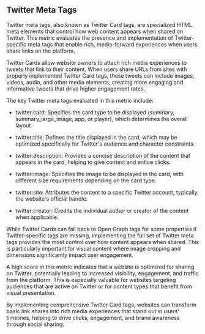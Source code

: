 ## Twitter Meta Tags

Twitter meta tags, also known as Twitter Card tags, are specialized HTML meta elements that control how web content appears when shared on Twitter. This metric evaluates the presence and implementation of Twitter-specific meta tags that enable rich, media-forward experiences when users share links on the platform.

Twitter Cards allow website owners to attach rich media experiences to tweets that link to their content. When users share URLs from sites with properly implemented Twitter Card tags, these tweets can include images, videos, audio, and other media elements, creating more engaging and informative tweets that drive higher engagement rates.

The key Twitter meta tags evaluated in this metric include:

- twitter:card: Specifies the card type to be displayed (summary, summary_large_image, app, or player), which determines the overall layout.

- twitter:title: Defines the title displayed in the card, which may be optimized specifically for Twitter's audience and character constraints.

- twitter:description: Provides a concise description of the content that appears in the card, helping to give context and entice clicks.

- twitter:image: Specifies the image to be displayed in the card, with different size requirements depending on the card type.

- twitter:site: Attributes the content to a specific Twitter account, typically the website's official handle.

- twitter:creator: Credits the individual author or creator of the content when applicable.

While Twitter Cards can fall back to Open Graph tags for some properties if Twitter-specific tags are missing, implementing the full set of Twitter meta tags provides the most control over how content appears when shared. This is particularly important for visual content where image cropping and dimensions significantly impact user engagement.

A high score in this metric indicates that a website is optimized for sharing on Twitter, potentially leading to increased visibility, engagement, and traffic from the platform. This is especially valuable for websites targeting audiences that are active on Twitter or for content types that benefit from visual presentation.

By implementing comprehensive Twitter Card tags, websites can transform basic link shares into rich media experiences that stand out in users' timelines, helping to drive clicks, engagement, and brand awareness through social sharing.

